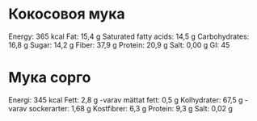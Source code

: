 # Кокосовоя мука

Energy: 365 kcal
Fat: 15,4 g 
Saturated fatty acids: 14,5 g
Carbohydrates: 16,8 g
Sugar: 14,2 g
Fiber: 37,9 g
Protein: 20,9 g
Salt: 0,00 g
GI: 45

# Мука сорго

Energi: 345 kcal
Fett: 2,8 g
-varav mättat fett:	0,5 g
Kolhydrater:	67,5 g
-varav sockerarter:	1,68 g
Kostfibrer: 6,3 g
Protein:	9,3 g
Salt: 0,02 g
